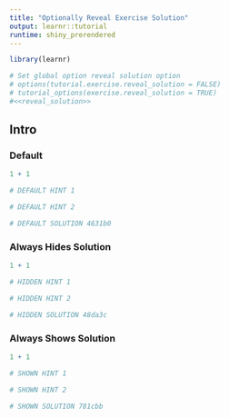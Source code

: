 ```yaml
---
title: "Optionally Reveal Exercise Solution"
output: learnr::tutorial
runtime: shiny_prerendered
---
```


```r
library(learnr)

# Set global option reveal solution option
# options(tutorial.exercise.reveal_solution = FALSE)
# tutorial_options(exercise.reveal_solution = TRUE)
#<<reveal_solution>>
```

## Intro

### Default

<!-- exercise.reveal_solution needs to be on solution chunk -->

```r
1 + 1
```

```r
# DEFAULT HINT 1
```

```r
# DEFAULT HINT 2
```

```r
# DEFAULT SOLUTION 4631b0
```

### Always Hides Solution

```r
1 + 1
```

```r
# HIDDEN HINT 1
```

```r
# HIDDEN HINT 2
```

```r
# HIDDEN SOLUTION 48da3c
```

### Always Shows Solution

```r
1 + 1
```

```r
# SHOWN HINT 1
```

```r
# SHOWN HINT 2
```

```r
# SHOWN SOLUTION 781cbb
```
